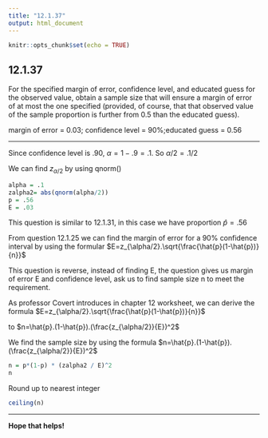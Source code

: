 ```yaml
---
title: "12.1.37"
output: html_document
---
```


```r
knitr::opts_chunk$set(echo = TRUE)
```

## 12.1.37

For the specified margin of​ error, confidence​ level, and educated guess for the observed​ value, obtain a sample size that will ensure a margin of error of at most the one specified​ (provided, of​ course, that that observed value of the sample proportion is further from 0.5 than the educated​ guess).

margin of error = 0.03​; confidence level = 90%;educated guess = 0.56
<br/>
<hr/>
Since confidence level is .90, $\alpha = 1 - .9 = .1$. So $\alpha/2=.1/2$

We can find $z_{\alpha/2}$ by using qnorm()
```r
alpha = .1
zalpha2= abs(qnorm(alpha/2))
p = .56
E = .03
```
This question is similar to 12.1.31, in this case we have proportion $\hat{p} = .56$

From question 12.1.25 we can find the margin of error for a​ 90% confidence interval by using the formular $E=z_{\alpha/2}.\sqrt{\frac{\hat{p}(1-\hat{p})}{n}}$

This question is reverse, instead of finding E, the question gives us margin of error E and confidence level, ask us to find sample size n to meet the requirement. 

As professor Covert introduces in chapter 12 worksheet, we can derive the formula $E=z_{\alpha/2}.\sqrt{\frac{\hat{p}(1-\hat{p})}{n}}$ 

to $n=\hat{p}.(1-\hat{p}).(\frac{z_{\alpha/2}}{E})^2$

We find the sample size by using the formula $n=\hat{p}.(1-\hat{p}).(\frac{z_{\alpha/2}}{E})^2$

```r
n = p*(1-p) * (zalpha2 / E)^2
n
```
Round up to nearest integer
```r
ceiling(n)
```
<hr/>
**Hope that helps!**
